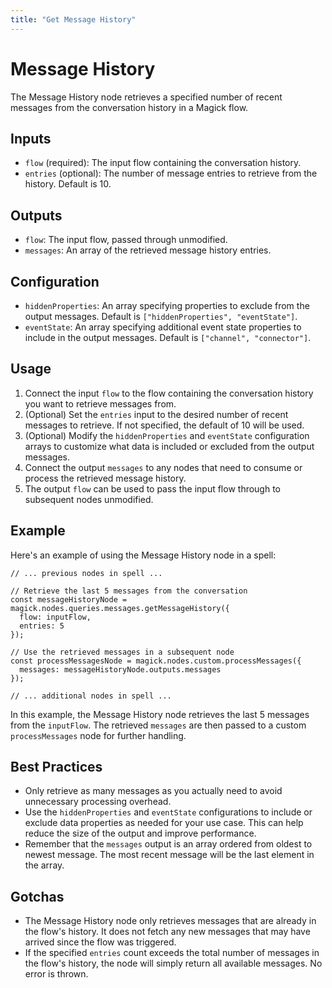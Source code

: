 ```yaml
---
title: "Get Message History"
---
```


# Message History

The Message History node retrieves a specified number of recent messages from the conversation history in a Magick flow.

## Inputs

- `flow` (required): The input flow containing the conversation history.
- `entries` (optional): The number of message entries to retrieve from the history. Default is 10.

## Outputs

- `flow`: The input flow, passed through unmodified.
- `messages`: An array of the retrieved message history entries.

## Configuration

- `hiddenProperties`: An array specifying properties to exclude from the output messages. Default is `["hiddenProperties", "eventState"]`.
- `eventState`: An array specifying additional event state properties to include in the output messages. Default is `["channel", "connector"]`.

## Usage

1. Connect the input `flow` to the flow containing the conversation history you want to retrieve messages from.
2. (Optional) Set the `entries` input to the desired number of recent messages to retrieve. If not specified, the default of 10 will be used.
3. (Optional) Modify the `hiddenProperties` and `eventState` configuration arrays to customize what data is included or excluded from the output messages.
4. Connect the output `messages` to any nodes that need to consume or process the retrieved message history.
5. The output `flow` can be used to pass the input flow through to subsequent nodes unmodified.

## Example

Here's an example of using the Message History node in a spell:

```
// ... previous nodes in spell ...

// Retrieve the last 5 messages from the conversation
const messageHistoryNode = magick.nodes.queries.messages.getMessageHistory({
  flow: inputFlow,
  entries: 5
});

// Use the retrieved messages in a subsequent node
const processMessagesNode = magick.nodes.custom.processMessages({
  messages: messageHistoryNode.outputs.messages
});

// ... additional nodes in spell ...
```

In this example, the Message History node retrieves the last 5 messages from the `inputFlow`. The retrieved `messages` are then passed to a custom `processMessages` node for further handling.

## Best Practices

- Only retrieve as many messages as you actually need to avoid unnecessary processing overhead.
- Use the `hiddenProperties` and `eventState` configurations to include or exclude data properties as needed for your use case. This can help reduce the size of the output and improve performance.
- Remember that the `messages` output is an array ordered from oldest to newest message. The most recent message will be the last element in the array.

## Gotchas

- The Message History node only retrieves messages that are already in the flow's history. It does not fetch any new messages that may have arrived since the flow was triggered.
- If the specified `entries` count exceeds the total number of messages in the flow's history, the node will simply return all available messages. No error is thrown.
